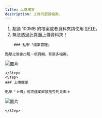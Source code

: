 ```yaml
---
title: 上傳檔案
description: 上傳伺服器檔案。
---
```



<Callout title="警告" type="warn">

1. 超過 100MB 的檔案或者資料夾請使用 [SFTP](sftp)。
2. 無法透過此頁面上傳資料夾！

</Callout>

<Steps>
	<Step>
  
		### 點擊「檔案管理」
    
    點擊之後會出現一個頁面，有很多檔案。

![圖片](/images/panel/manage/upload/manage.png)

    </Step>
    <Step>
    ### 上傳檔案

    點擊「上傳」或將檔案直接拖曳到頁面上

![圖片](/images/panel/manage/upload/upload.png)

    </Step>

</Steps>
